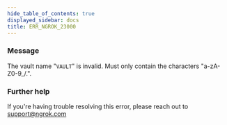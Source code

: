 ```yaml
---
hide_table_of_contents: true
displayed_sidebar: docs
title: ERR_NGROK_23000
---
```




### Message

The vault name "`VAULT`" is invalid. Must only contain the characters "a-zA-Z0-9\_/.".

<ErrorDetails error="err_ngrok_23000" />

### Further help

If you're having trouble resolving this error, please reach out to [support@ngrok.com](mailto:support@ngrok.com?subject=Help%20with%20ERR_NGROK_23000)
